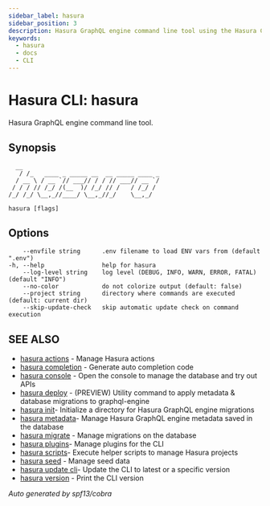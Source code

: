 ```yaml
---
sidebar_label: hasura
sidebar_position: 3
description: Hasura GraphQL engine command line tool using the Hasura CLI
keywords:
  - hasura
  - docs
  - CLI
---
```


# Hasura CLI: hasura

Hasura GraphQL engine command line tool.

## Synopsis

```
  __
   / /_   ____ _ _____ __  __ _____ ____ _
  / __ \ / __ `// ___// / / // ___// __ `/
 / / / // /_/ /(__  )/ /_/ // /   / /_/ /
/_/ /_/ \__,_//____/ \__,_//_/    \__,_/
```

```
hasura [flags]
```

## Options

```
    --envfile string      .env filename to load ENV vars from (default ".env")
-h, --help                help for hasura
    --log-level string    log level (DEBUG, INFO, WARN, ERROR, FATAL) (default "INFO")
    --no-color            do not colorize output (default: false)
    --project string      directory where commands are executed (default: current dir)
    --skip-update-check   skip automatic update check on command execution
```

## SEE ALSO

- [hasura actions](/graphql/core/hasura-cli/hasura_actions.mdx) - Manage Hasura actions
- [hasura completion](/graphql/core/hasura-cli/hasura_completion.mdx) - Generate auto completion code
- [hasura console](/graphql/core/hasura-cli/hasura_console.mdx) - Open the console to manage the database and try out APIs
- [hasura deploy](/graphql/core/hasura-cli/hasura_deploy.mdx) - (PREVIEW) Utility command to apply metadata & database migrations to graphql-engine
- [hasura init](/graphql/core/hasura-cli/hasura_init.mdx)- Initialize a directory for Hasura GraphQL engine migrations
- [hasura metadata](/graphql/core/hasura-cli/hasura_metadata.mdx)- Manage Hasura GraphQL engine metadata saved in the database
- [hasura migrate](/graphql/core/hasura-cli/hasura_migrate.mdx) - Manage migrations on the database
- [hasura plugins](/graphql/core/hasura-cli/hasura_plugins.mdx)- Manage plugins for the CLI
- [hasura scripts](/graphql/core/hasura-cli/hasura_scripts.mdx)- Execute helper scripts to manage Hasura projects
- [hasura seed](/graphql/core/hasura-cli/hasura_seed.mdx) - Manage seed data
- [hasura update cli](/graphql/core/hasura-cli/hasura_update-cli.mdx)- Update the CLI to latest or a specific version
- [hasura version](/graphql/core/hasura-cli/hasura_version.mdx) - Print the CLI version

_Auto generated by spf13/cobra_

